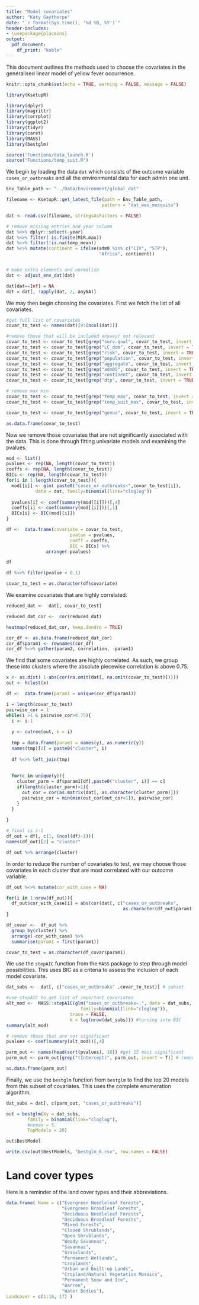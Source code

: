 ```yaml
---
title: "Model covariates"
author: "Katy Gaythorpe"
date: "`r format(Sys.time(), '%d %B, %Y')`"
header-includes: 
- \usepackage{placeins}
output: 
  pdf_document:
    df_print: "kable"
---
```


This document outlines the methods used to choose the covariates in the generalised linear model of yellow fever occurrence.

```r
knitr::opts_chunk$set(echo = TRUE, warning = FALSE, message = FALSE)
```


```r
library(KsetupR)

library(dplyr)
library(magrittr)
library(corrplot)
library(ggplot2)
library(tidyr)
library(caret)
library(MASS)
library(bestglm)

source('Functions/data_launch.R')
source("Functions/temp_suit.R")
```

We begin by loading the data `dat` which consists of the outcome variable `cases_or_outbreaks` and all the environmental data for each admin one unit.


```r

Env_Table_path <- "../Data/Environment/global_dat"

filename <- KsetupR::get_latest_file(path = Env_Table_path, 
                                    pattern = "dat_wes_mosquito")

dat <- read.csv(filename, stringsAsFactors = FALSE)

# remove missing entries and year column
dat %<>% dplyr::select(-year)
dat %<>% filter( is.finite(MIR.max))
dat %<>% filter(!is.na(temp_mean))
dat %<>% mutate(continent = ifelse(adm0 %in% c("CIV", "STP"),
                                   "Africa", continent)) 


# make extra elements and normalise
dat <- adjust_env_dat(dat)

dat[dat==Inf] = NA
dat = dat[, !apply(dat, 2, anyNA)]

```

We may then begin choosing the covariates. First we fetch the list of all covariates.

```r
#get full list of covariates
covar_to_test <- names(dat)[9:(ncol(dat))]

#remove those that will be included anyway/ not relevant
covar_to_test <- covar_to_test[grep("surv.qual", covar_to_test, invert = TRUE)]
covar_to_test <- covar_to_test[grep("LC_dom", covar_to_test, invert = TRUE)]
covar_to_test <- covar_to_test[grep("risk", covar_to_test, invert = TRUE)]
covar_to_test <- covar_to_test[grep("population", covar_to_test, invert = TRUE)]
covar_to_test <- covar_to_test[grep("aggregate", covar_to_test, invert = TRUE)]
covar_to_test <- covar_to_test[grep("adm05", covar_to_test, invert = TRUE)]
covar_to_test <- covar_to_test[grep("continent", covar_to_test, invert = TRUE)]
covar_to_test <- covar_to_test[grep("dtp", covar_to_test, invert = TRUE)]

# remove max min 
covar_to_test <- covar_to_test[grep("temp_max", covar_to_test, invert = TRUE)]
covar_to_test <- covar_to_test[grep("temp_suit_max", covar_to_test, invert = TRUE)]

covar_to_test <- covar_to_test[grep("genus", covar_to_test, invert = TRUE)]

as.data.frame(covar_to_test)
```
Now we remove those covariates that are not significantly associated with the data. This is done through fitting univariate models and examining the pvalues.

```r

mod <- list()
pvalues <- rep(NA, length(covar_to_test))
coeffs <- rep(NA, length(covar_to_test))
BICs <- rep(NA, length(covar_to_test))
for(i in 1:length(covar_to_test)){
  mod[[i]] <- glm( paste0("cases_or_outbreaks~",covar_to_test[i]), 
           data = dat, family=binomial(link="cloglog"))
  
  pvalues[i] <- coef(summary(mod[[i]]))[,4]
  coeffs[i] <- coef(summary(mod[[i]]))[,1]
  BICs[i] <- BIC(mod[[i]])
}

df <-  data.frame(covariate = covar_to_test, 
                        pvalue = pvalues, 
                        coeff = coeffs,
                        BIC = BICs) %>% 
               arrange(-pvalues)

df

df %<>% filter(pvalue < 0.1)

covar_to_test = as.character(df$covariate)

```

We examine covariates that are highly correlated.

```r

reduced_dat <-  dat[, covar_to_test]

reduced_dat_cor <-  cor(reduced_dat)

heatmap(reduced_dat_cor, keep.dendro = TRUE)

cor_df <- as.data.frame(reduced_dat_cor) 
cor_df$param1 <- rownames(cor_df)
cor_df %<>% gather(param2, correlation, -param1)

```

\FloatBarrier

We find that some covariates are highly correlated. As such, we group these into clusters where the absolute piecewise correlation is above 0.75.

```r
x <- as.dist( 1-abs(cor(na.omit(dat[, na.omit(covar_to_test)]))))
out <- hclust(x)

df <-  data.frame(param1 = unique(cor_df$param1))

i = length(covar_to_test)
pairwise_cor = 1
while(i >1 & pairwise_cor>0.75){
  i <- i-1
  
  y <- cutree(out, k = i)
  
  tmp = data.frame(param1 = names(y), as.numeric(y))
  names(tmp)[2] = paste0("cluster", i)
  
  df %<>% left_join(tmp)
  
  
  for(c in unique(y)){
    cluster_parm = df$param1[df[,paste0("cluster", i)] == c]
    if(length(cluster_parm)>1){
      out_cor = cor(as.matrix(dat[, as.character(cluster_parm)]))
      pairwise_cor = min(min(out_cor[out_cor<1]), pairwise_cor)
    }
  }
  
}

# final is i-1
df_out = df[, c(1, (ncol(df)-1))]
names(df_out)[2] = "cluster"

df_out %>% arrange(cluster)
```

In order to reduce the number of covariates to test, we may choose those covariates in each cluster that are most correlated with our outcome variable. 

```r

df_out %<>% mutate(cor_with_case = NA)

for(i in 1:nrow(df_out)){
  df_out$cor_with_case[i] = abs(cor(dat[, c("cases_or_outbreaks", 
                                            as.character(df_out$param1[i]))])[1,2])
}

df_covar <-  df_out %>% 
  group_by(cluster) %>% 
  arrange(-cor_with_case) %>% 
  summarise(param1 = first(param1))

covar_to_test = as.character(df_covar$param1)
```

We use the `stepAIC` function from the `MASS` package to step through model possibilities. This uses BIC as a criteria to assess the inclusion of each model covariate.

```r

dat_subs <-  dat[, c("cases_or_outbreaks" ,covar_to_test)] # subset 

#use stepAIC to get list of important covariates
alt_mod <-  MASS::stepAIC(glm("cases_or_outbreaks~.", data = dat_subs, 
                            family=binomial(link="cloglog")), 
                        trace = FALSE,
                        k = log(nrow(dat_subs))) #turning into BIC
summary(alt_mod)

# remove those that are not significant
pvalues <- coef(summary(alt_mod))[,4]

parm_out <- names(head(sort(pvalues), 16)) #get 15 most significant
parm_out <- parm_out[grep("(Intercept)", parm_out, invert = T)] # remove intercept

as.data.frame(parm_out)

```

Finally, we use the `bestglm` function from `bestglm` to find the top 20 models from this subset of covariates. This uses the complete enumeration algorithm.

```r


dat_subs = dat[, c(parm_out, "cases_or_outbreaks")]

out = bestglm(Xy = dat_subs, 
        family = binomial(link="cloglog"),
        #nvmax = 5,
        TopModels = 20)

out$BestModel

write.csv(out$BestModels, "bestglm_6.csv", row.names = FALSE)
```

# Land cover types

Here is a reminder of the land cover types and their abbreviations.

```r

data.frame( Name = c("Evergreen Needleleaf Forests",
                     "Evergreen Broadleaf Forests",
                     "Deciduous Needleleaf Forests",
                     "Deciduous Broadleaf Forests",
                     "Mixed Forests",
                     "Closed Shrublands",
                     "Open Shrublands",
                     "Woody Savannas",
                     "Savannas",
                     "Grasslands",
                     "Permanent Wetlands",
                     "Croplands",
                     "Urban and Built-up Lands",
                     "Cropland/Natural Vegetation Mosaics",
                     "Permanent Snow and Ice",
                     "Barren",
                     "Water Bodies"),
Landcover = c(1:16, 17) )

```